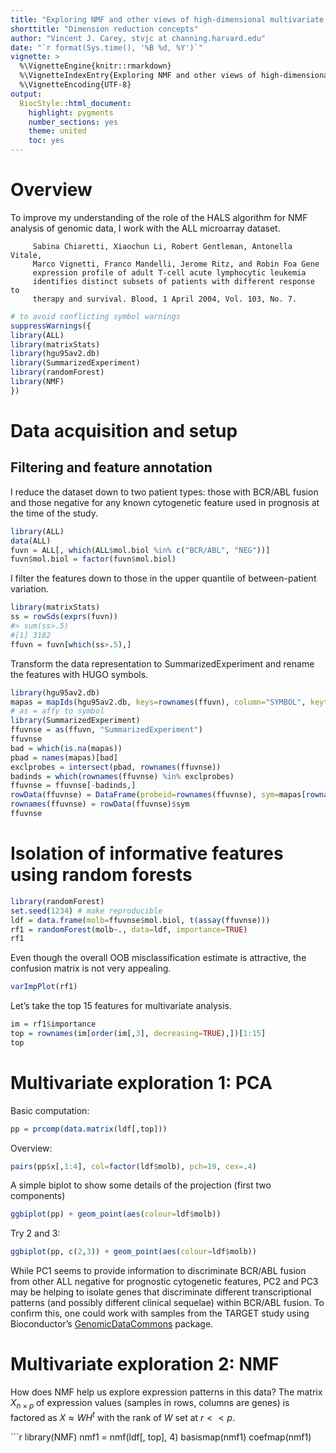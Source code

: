 ```yaml
---
title: "Exploring NMF and other views of high-dimensional multivariate data"
shorttitle: "Dimension reduction concepts"
author: "Vincent J. Carey, stvjc at channing.harvard.edu"
date: "`r format(Sys.time(), '%B %d, %Y')`"
vignette: >
  %\VignetteEngine{knitr::rmarkdown}
  %\VignetteIndexEntry{Exploring NMF and other views of high-dimensional multivariate data}
  %\VignetteEncoding{UTF-8}
output:
  BiocStyle::html_document:
    highlight: pygments
    number_sections: yes
    theme: united
    toc: yes
---
```


# Overview

To improve my
understanding of the role of the HALS algorithm for NMF analysis
of genomic data, I work with the ALL microarray dataset.

```
     Sabina Chiaretti, Xiaochun Li, Robert Gentleman, Antonella Vitale,
     Marco Vignetti, Franco Mandelli, Jerome Ritz, and Robin Foa Gene
     expression profile of adult T-cell acute lymphocytic leukemia
     identifies distinct subsets of patients with different response to
     therapy and survival. Blood, 1 April 2004, Vol. 103, No. 7.
```

```r
# to avoid conflicting symbol warnings
suppressWarnings({
library(ALL)
library(matrixStats)
library(hgu95av2.db)
library(SummarizedExperiment)
library(randomForest)
library(NMF)
})
```

# Data acquisition and setup

## Filtering and feature annotation

I reduce the dataset down to two patient types:
those with BCR/ABL fusion and those negative
for any known cytogenetic feature used
in prognosis at the time of the study.
```r
library(ALL)
data(ALL)
fuvn = ALL[, which(ALL$mol.biol %in% c("BCR/ABL", "NEG"))]
fuvn$mol.biol = factor(fuvn$mol.biol)
```

I filter the features down to those
in the upper quantile of between-patient
variation.

```r
library(matrixStats)
ss = rowSds(exprs(fuvn))
#> sum(ss>.5)
#[1] 3182
ffuvn = fuvn[which(ss>.5),]
```

Transform the data representation to SummarizedExperiment
and rename the features with HUGO symbols.
```r
library(hgu95av2.db)
mapas = mapIds(hgu95av2.db, keys=rownames(ffuvn), column="SYMBOL", keytype="PROBEID")
# as = affy to symbol
library(SummarizedExperiment)
ffuvnse = as(ffuvn, "SummarizedExperiment")
ffuvnse
bad = which(is.na(mapas))
pbad = names(mapas)[bad]
exclprobes = intersect(pbad, rownames(ffuvnse))
badinds = which(rownames(ffuvnse) %in% exclprobes)
ffuvnse = ffuvnse[-badinds,]
rowData(ffuvnse) = DataFrame(probeid=rownames(ffuvnse), sym=mapas[rownames(ffuvnse)])
rownames(ffuvnse) = rowData(ffuvnse)$sym
ffuvnse
```

# Isolation of informative features using random forests

```r
library(randomForest)
set.seed(1234) # make reproducible
ldf = data.frame(molb=ffuvnse$mol.biol, t(assay(ffuvnse)))
rf1 = randomForest(molb~., data=ldf, importance=TRUE)
rf1
```
Even though the overall OOB misclassification estimate is attractive,
the confusion matrix is not very appealing.

```r
varImpPlot(rf1)
```

Let's take the top 15 features for multivariate analysis.

```r
im = rf1$importance
top = rownames(im[order(im[,3], decreasing=TRUE),])[1:15]
top
```

# Multivariate exploration 1: PCA

Basic computation:
```r
pp = prcomp(data.matrix(ldf[,top]))
```

Overview:
```r
pairs(pp$x[,1:4], col=factor(ldf$molb), pch=19, cex=.4)
```

A simple biplot to show some details
of the projection (first two components)
```r
ggbiplot(pp) + geom_point(aes(colour=ldf$molb))
```
Try 2 and 3:
```r
ggbiplot(pp, c(2,3)) + geom_point(aes(colour=ldf$molb))
```

While PC1 seems to provide information to discriminate
BCR/ABL fusion from other ALL negative for prognostic cytogenetic
features, PC2 and PC3 may be helping to isolate genes
that discriminate different transcriptional
patterns (and possibly different clinical
sequelae) within BCR/ABL fusion.  To confirm this,
one could work with samples from the TARGET study using
Bioconductor's [GenomicDataCommons](https://bioconductor.org/packages/release/bioc/html/GenomicDataCommons.html)
package.

# Multivariate exploration 2: NMF

How does NMF help us explore expression
patterns in this data?  The matrix $X_{n \times p}$ of
expression values (samples in rows, columns are genes)
is factored as $X \approx WH^t$ with
the rank of $W$ set at $r << p$.

```r
library(NMF)
nmf1 = nmf(ldf[, top], 4)
basismap(nmf1)
coefmap(nmf1)
